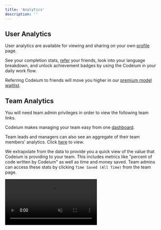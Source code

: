 ```yaml
---
title: 'Analytics'
description: ''
---
```


## User Analytics

User analytics are available for viewing and sharing on your own [profile](https://codeium.com/profile) page.

See your completion stats, [refer](https://codeium.com/referral) your friends, look into your language breakdown,
and unlock achievement badges by using the Codeium in your daily work flow. 

<Tip>Referring Codeium to friends will move you higher in our [premium model waitlist](https://codeium.com/waitlist/gpt-4).</Tip>

## Team Analytics

<Note>You will need team admin privileges in order to view the following team links.</Note>

Codeium makes managing your team easy from one [dashboard](https://codeium.com/team/). 

Team leads and managers can also see an aggregate of their team members' analytics.
Click [here](https://codeium.com/team/analytics) to view.

We extrapolate from the data to provide you a quick view of the value that Codeium is providing to your team.
This includes metrics like "percent of code written by Codeium" as well as time and money saved. 
Team admins can access these stats by clicking `Time Saved (All Time)` from the team page.

<video
  autoPlay
  muted
  loop
  playsInline
  className="w-full aspect-video"
  src="https://exafunction.github.io/public/demos/demo_subteam_analytics.mp4">
</video>